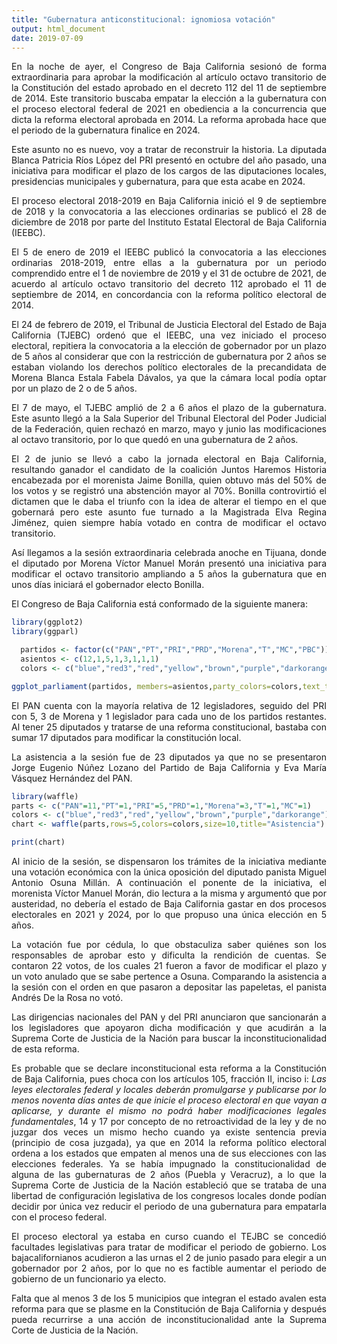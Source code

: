 ```yaml
---
title: "Gubernatura anticonstitucional: ignomiosa votación"
output: html_document
date: 2019-07-09
---
```

<style>
body {
text-align: justify}
</style>

En la noche de ayer, el Congreso de Baja California sesionó de forma extraordinaria para aprobar la modificación al artículo octavo transitorio de la Constitución del estado aprobado en el decreto 112 del 11 de septiembre de 2014. Este transitorio buscaba empatar la elección a la gubernatura con el proceso electoral federal de 2021 en obediencia a la concurrencia que dicta la reforma electoral aprobada en 2014. La reforma aprobada hace que el periodo de la gubernatura finalice en 2024. 

Este asunto no es nuevo, voy a tratar de reconstruir la historia. La diputada Blanca Patricia Ríos López del PRI presentó en octubre del año pasado, una iniciativa para modificar el plazo de los cargos de las diputaciones locales, presidencias municipales y gubernatura, para que esta acabe en 2024.

El proceso electoral 2018-2019 en Baja California inició el 9 de septiembre de 2018 y la convocatoria a las elecciones ordinarias se publicó el 28 de diciembre de 2018 por parte del Instituto Estatal Electoral de Baja California (IEEBC). 

El 5 de enero de 2019 el IEEBC publicó la convocatoria a las elecciones ordinarias 2018-2019, entre ellas a la gubernatura por un periodo comprendido entre el 1 de noviembre de 2019 y el 31 de octubre de 2021, de acuerdo al artículo octavo transitorio del decreto 112 aprobado el 11 de septiembre de 2014, en concordancia con la reforma político electoral de 2014.

El 24 de febrero de 2019, el Tribunal de Justicia Electoral del Estado de Baja California (TJEBC) ordenó que el IEEBC, una vez iniciado el proceso electoral, repitiera la convocatoria a la elección de gobernador por un plazo de 5 años al considerar que con la restricción de gubernatura por 2 años se estaban violando los derechos político electorales de la precandidata de Morena Blanca Estala Fabela Dávalos, ya que la cámara local podía optar por un plazo de 2 o de 5 años. 

El 7 de mayo, el TJEBC amplió de 2 a 6 años el plazo de la gubernatura. Este asunto llegó a la Sala Superior del Tribunal Electoral del Poder Judicial de la Federación, quien rechazó en marzo, mayo y junio las modificaciones al octavo transitorio, por lo que quedó en una gubernatura de 2 años. 

El 2 de junio se llevó a cabo la jornada electoral en Baja California, resultando ganador el candidato de la coalición Juntos Haremos Historia encabezada por el morenista Jaime Bonilla, quien obtuvo más del 50% de los votos y se registró una abstención mayor al 70%. Bonilla controvirtió el dictamen que le daba el triunfo con la idea de alterar el tiempo en el que gobernará pero este asunto fue turnado a la Magistrada Elva Regina Jiménez, quien siempre había votado en contra de modificar el octavo transitorio.

Así llegamos a la sesión extraordinaria celebrada anoche en Tijuana, donde el diputado por Morena Víctor Manuel Morán presentó una iniciativa para modificar el octavo transitorio ampliando a 5 años la gubernatura que en unos días iniciará el gobernador electo Bonilla. 

El Congreso de Baja California está conformado de la siguiente manera: 
```r
library(ggplot2)
library(ggparl)

  partidos <- factor(c("PAN","PT","PRI","PRD","Morena","T","MC","PBC"))
  asientos <- c(12,1,5,1,3,1,1,1)
  colors <- c("blue","red3","red","yellow","brown","purple","darkorange","orange")

```
```r
ggplot_parliament(partidos, members=asientos,party_colors=colors,text_total=TRUE)
```

El PAN cuenta con la mayoría relativa de 12 legisladores, seguido del PRI con 5, 3 de Morena y 1 legislador para cada uno de los partidos restantes. Al tener 25 diputados y tratarse de una reforma constitucional, bastaba con sumar 17 diputados para modificar la constitución local. 

La asistencia a la sesión fue de 23 diputados ya que no se presentaron Jorge Eugenio Núñez Lozano del Partido de Baja California y Eva María Vásquez Hernández del PAN.
```r
library(waffle)
parts <- c("PAN"=11,"PT"=1,"PRI"=5,"PRD"=1,"Morena"=3,"T"=1,"MC"=1)
colors <- c("blue","red3","red","yellow","brown","purple","darkorange")
chart <- waffle(parts,rows=5,colors=colors,size=10,title="Asistencia")
```
```r
print(chart)
```

Al inicio de la sesión, se dispensaron los trámites de la iniciativa mediante una votación económica con la única oposición del diputado panista Miguel Antonio Osuna Millán. A continuación el ponente de la iniciativa, el morenista Víctor Manuel Morán, dio lectura a la misma y argumentó que por austeridad, no debería el estado de Baja California gastar en dos procesos electorales en 2021 y 2024, por lo que propuso una única elección en 5 años. 

La votación fue por cédula, lo que obstaculiza saber quiénes son los responsables de aprobar esto y dificulta la rendición de cuentas. Se contaron 22 votos, de los cuales 21 fueron a favor de modificar el plazo y un voto anulado que se sabe pertence a Osuna. Comparando la asistencia a la sesión con el orden en que pasaron a depositar las papeletas, el panista Andrés De la Rosa no votó.

Las dirigencias nacionales del PAN y del PRI anunciaron que sancionarán a los legisladores que apoyaron dicha modificación y que acudirán a la Suprema Corte de Justicia de la Nación para buscar la inconstitucionalidad de esta reforma. 

Es probable que se declare inconstitucional esta reforma a la Constitución de Baja California, pues choca con los artículos 105, fracción II, inciso i: *Las leyes electorales federal y locales deberán promulgarse y publicarse por lo menos noventa días antes de que inicie el proceso electoral en que vayan a aplicarse, y durante el mismo no podrá haber modificaciones legales fundamentales*, 14 y 17 por concepto de no retroactividad de la ley y de no juzgar dos veces un mismo hecho cuando ya existe sentencia previa (principio de cosa juzgada), ya que en 2014 la reforma político electoral ordena a los estados que empaten al menos una de sus elecciones con las elecciones federales. Ya se había impugnado la constitucionalidad de alguna de las gubernaturas de 2 años (Puebla y Veracruz), a lo que la Suprema Corte de Justicia de la Nación estableció que se trataba de una libertad de configuración legislativa de los congresos locales donde podían decidir por única vez reducir el periodo de una gubernatura para empatarla con el proceso federal. 

El proceso electoral ya estaba en curso cuando el TEJBC se concedió facultades legislativas para tratar de modificar el periodo de gobierno. Los bajacalifornianos acudieron a las urnas el 2 de junio pasado para elegir a un gobernador por 2 años, por lo que no es factible aumentar el periodo de gobierno de un funcionario ya electo. 

Falta que al menos 3 de los 5 municipios que integran el estado avalen esta reforma para que se plasme en la Constitución de Baja California y después pueda recurrirse a una acción de inconstitucionalidad ante la Suprema Corte de Justicia de la Nación. 